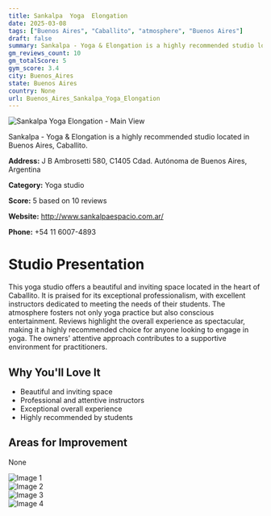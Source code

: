 ```yaml
---
title: Sankalpa  Yoga  Elongation
date: 2025-03-08
tags: ["Buenos Aires", "Caballito", "atmosphere", "Buenos Aires"]  
draft: false
summary: Sankalpa - Yoga & Elongation is a highly recommended studio located in Buenos Aires, Caballito.
gm_reviews_count: 10
gm_totalScore: 5
gym_score: 3.4
city: Buenos_Aires
state: Buenos Aires
country: None
url: Buenos_Aires_Sankalpa_Yoga_Elongation
---
```


<div className="aspect-[16/9] relative my-8">
  <img 
    src="https://lh5.googleusercontent.com/p/AF1QipP58RoD8Ic3oUtuM0c56VgQAHhc_feFggQhc5cc=w1920-h1080-k-no"
    alt="Sankalpa  Yoga  Elongation - Main View"
    className="object-cover absolute inset-0 w-full h-full rounded-lg"
  />
</div>

Sankalpa - Yoga & Elongation is a highly recommended studio located in Buenos Aires, Caballito.

**Address:** J B Ambrosetti 580, C1405 Cdad. Autónoma de Buenos Aires, Argentina

**Category:** Yoga studio

**Score:** 5 based on 10 reviews

**Website:** http://www.sankalpaespacio.com.ar/

**Phone:** +54 11 6007-4893

# Studio Presentation

This yoga studio offers a beautiful and inviting space located in the heart of Caballito. It is praised for its exceptional professionalism, with excellent instructors dedicated to meeting the needs of their students. The atmosphere fosters not only yoga practice but also conscious entertainment. Reviews highlight the overall experience as spectacular, making it a highly recommended choice for anyone looking to engage in yoga. The owners' attentive approach contributes to a supportive environment for practitioners.

## Why You'll Love It

- Beautiful and inviting space
- Professional and attentive instructors
- Exceptional overall experience
- Highly recommended by students

## Areas for Improvement

None

<div className="grid grid-cols-1 xl:grid-cols-2 gap-4 my-8">
<div className="aspect-[4/3] relative"><img src="https://lh5.googleusercontent.com/p/AF1QipNANnJ0KGvuZTp4aAabc8f3rfNxCpZPsV5yahud=w1920-h1080-k-no" alt="Image 1" className="object-cover absolute inset-0 w-full h-full rounded-lg" /></div>
<div className="aspect-[4/3] relative"><img src="https://lh5.googleusercontent.com/p/AF1QipNn6Fkj6cjV7F-tOBFHxdwUQBIacrvYcF8O0sjO=w1920-h1080-k-no" alt="Image 2" className="object-cover absolute inset-0 w-full h-full rounded-lg" /></div>
<div className="aspect-[4/3] relative"><img src="https://lh5.googleusercontent.com/p/AF1QipPflv0FggfkfopTFh_RnUI2Amn1QcCK6IMzQJg2=w1920-h1080-k-no" alt="Image 3" className="object-cover absolute inset-0 w-full h-full rounded-lg" /></div>
<div className="aspect-[4/3] relative"><img src="https://lh5.googleusercontent.com/p/AF1QipNVTlzvTPV9q5mYNNCtwACN-d-0AMLyflbax6kn=w1920-h1080-k-no" alt="Image 4" className="object-cover absolute inset-0 w-full h-full rounded-lg" /></div>
</div>